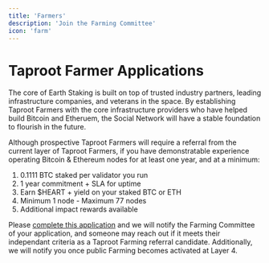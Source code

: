 ```yaml
---
title: 'Farmers'
description: 'Join the Farming Committee'
icon: 'farm'
---
```


# Taproot Farmer Applications

The core of Earth Staking is built on top of trusted industry partners, leading infrastructure companies, and veterans in the space. 
By establishing Taproot Farmers with the core infrastructure providers who have helped build Bitcoin and Etheruem, the Social Network
will have a stable foundation to flourish in the future.

Although prospective Taproot Farmers will require a referral from the current layer of Taproot Farmers, if you have demonstratable
experience operating Bitcoin & Ethereum nodes for at least one year, and at a minimum:

1. 0.1111 BTC staked per validator you run
2. 1 year commitment + SLA for uptime
3. Earn $HEART + yield on your staked BTC or ETH
4. Minimum 1 node - Maximum 77 nodes
5. Additional impact rewards available

Please [complete this application](https://earthstaking.typeform.com/to/bM6iXb4c) and we will notify the Farming Committee of your application, 
and someone may reach out if it meets their independant criteria as a Taproot Farming referral candidate. Additionally, we will notify you once
public Farming becomes activated at Layer 4.